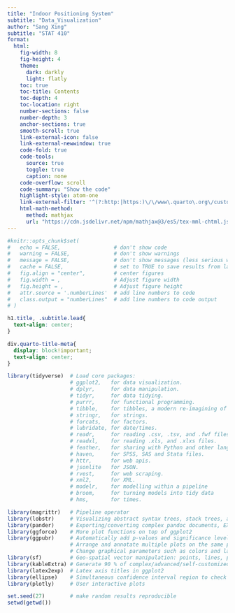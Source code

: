 ---
title: "Indoor Positioning System"
subtitle: "Data_Visualization"
author: "Sang Xing"
subtitle: "STAT 410"
format: 
  html:
    fig-width: 8
    fig-height: 4
    theme:
      dark: darkly
      light: flatly
    toc: true
    toc-title: Contents
    toc-depth: 4
    toc-location: right
    number-sections: false
    number-depth: 3
    anchor-sections: true
    smooth-scroll: true
    link-external-icon: false
    link-external-newwindow: true
    code-fold: true
    code-tools: 
      source: true
      toggle: true
      caption: none
    code-overflow: scroll
    code-summary: "Show the code"
    highlight-style: atom-one
    link-external-filter: '^(?:http:|https:)\/\/www\.quarto\.org\/custom'
    html-math-method:
      method: mathjax
      url: "https://cdn.jsdelivr.net/npm/mathjax@3/es5/tex-mml-chtml.js"
---

```{r include=FALSE}
#knitr::opts_chunk$set(
#   echo = FALSE,                 # don't show code
#   warning = FALSE,              # don't show warnings
#   message = FALSE,              # don't show messages (less serious warnings)
#   cache = FALSE,                # set to TRUE to save results from last compilation
#   fig.align = "center",         # center figures
#   fig.width = ,                 # Adjust figure width
#   fig.height = ,                # Adjust figure height
#   attr.source = '.numberLines'  # add line numbers to code
#   class.output = "numberLines"  # add line numbers to code output
# )
```

```{css, echo=FALSE}
h1.title, .subtitle.lead{
  text-align: center;
}

div.quarto-title-meta{
  display: block!important;
  text-align: center;
}
```

```{r include=FALSE}
library(tidyverse)  # Load core packages: 
                    # ggplot2,   for data visualization.
                    # dplyr,     for data manipulation.
                    # tidyr,     for data tidying.
                    # purrr,     for functional programming.
                    # tibble,    for tibbles, a modern re-imagining of data frames.
                    # stringr,   for strings.
                    # forcats,   for factors.
                    # lubridate, for date/times.
                    # readr,     for reading .csv, .tsv, and .fwf files.
                    # readxl,    for reading .xls, and .xlxs files.
                    # feather,   for sharing with Python and other languages.
                    # haven,     for SPSS, SAS and Stata files.
                    # httr,      for web apis.
                    # jsonlite   for JSON.
                    # rvest,     for web scraping.
                    # xml2,      for XML.
                    # modelr,    for modelling within a pipeline
                    # broom,     for turning models into tidy data
                    # hms,       for times.

library(magrittr)   # Pipeline operator
library(lobstr)     # Visualizing abstract syntax trees, stack trees, and object sizes
library(pander)     # Exporting/converting complex pandoc documents, EX: df to Pandoc table
library(ggforce)    # More plot functions on top of ggplot2
library(ggpubr)     # Automatically add p-values and significance levels  plots. 
                    # Arrange and annotate multiple plots on the same page. 
                    # Change graphical parameters such as colors and labels.
library(sf)         # Geo-spatial vector manipulation: points, lines, polygons
library(kableExtra) # Generate 90 % of complex/advanced/self-customized/beautiful tables
library(latex2exp)  # Latex axis titles in ggplot2
library(ellipse)    # Simultaneous confidence interval region to check C.I. of 2 slope parameters
library(plotly)     # User interactive plots

set.seed(27)        # make random results reproducible
setwd(getwd())
```



